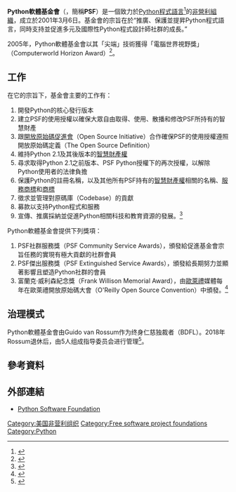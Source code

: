 {{noteTA|G1=IT}}{{Infobox organization
|name  = Python軟體基金會
|native_name  = Python Software Foundation
|image          = Python logo and wordmark.svg
|image_size     = 250px
|abbreviation   = PSF
|formation      = {{Start date and age |2001|03|06}}
|type           = [[501(c)#501(c)(3)|501(c)(3)]] [[非營利組織|非營利組織]]
|purpose        = 推廣、企劃並提昇[[Python|Python]]程式語言，支持並促進國際Python程式設計師社群的成長。
|headquarters   = {{USA}}[[德拉瓦州|德拉瓦州]]
|region_served  = 全世界
|membership     = 244<ref>{{cite web | url=https://www.python.org/psf/members/ | title=Officers, Directors, and Members of the Python Software Foundation | publisher=Python Software Foundation | accessdate=2013-07-08 | archive-url=https://web.archive.org/web/20190424164732/https://www.python.org/psf/members/ | archive-date=2019-04-24 | dead-url=yes }}</ref>
|language       = [[英語|英語]]
|leader_title   = 董事長
|leader_name    = [[吉多·范羅蘇姆|吉多·范·羅蘇姆]]
|leader_title2  = 主席
|leader_name2   = 范·林伯格
|budget         = 750,000美元，2011年
|website        = {{URL|https://www.python.org/psf/}}
}}
'''Python軟體基金會'''（{{lang-en|Python Software Foundation}}，簡稱'''PSF'''）是一個致力於[[Python|Python]][[程式語言|程式語言]]<ref>{{cite web | url=https://www.python.org/psf/summary/ | title=Executive Summary: The Python Software Foundation | last=Deibel | first=Stephan | date=March 2008 | accessdate=2013-07-08 | archive-date=2017-09-04 | archive-url=https://web.archive.org/web/20170904102206/https://www.python.org/psf/summary/ | dead-url=no }}</ref>的[[非營利組織|非營利組織]]，成立於2001年3月6日。基金會的宗旨在於“推廣、保護並提昇Python程式語言，同時支持並促進多元及國際性Python程式設計師社群的成長。”

2005年，Python軟體基金會以其「尖端」技術獲得「電腦世界視野獎」（Computerworld Horizon Award）<ref>{{cite press release |url=http://www.elementalsecurity.com/news/20050915_award_python.php |title=Python Software Foundation Wins Computerworld Horizon Award for Popular Python Programming Lanaguage |date=2005-09-15 |accessdate=2013-07-08 |deadurl=yes |archiveurl=https://web.archive.org/web/20131203055222/http://www.elementalsecurity.com/news/20050915_award_python.php |archivedate=2013-12-03 }}</ref>。

==工作==
在它的宗旨下，基金會主要的工作有：
# 開發Python的核心發行版本
# 建立PSF的使用授權以確保大眾自由取得、使用、散播和修改PSF所持有的智慧財產
# 跟[[開放原始碼促進會|開放原始碼促進會]]（Open Source Initiative）合作確保PSF的使用授權遵照開放原始碼定義（The Open Source Definition）
# 維持Python 2.1及其後版本的[[智慧財產權|智慧財產權]]
# 尋求取得Python 2.1之前版本、PSF Python授權下的再次授權，以解除Python使用者的法律負擔
# 保護Python的註冊名稱，以及其他所有PSF持有的[[智慧財產權|智慧財產權]]相關的名稱、[[服務商標|服務商標]]和[[商標|商標]]
# 徵求並管理對原碼庫（Codebase）的貢獻
# 募款以支持Python程式和服務
# 宣傳、推廣採納並促進Python相關科技和教育資源的發展。<ref>{{cite press release | url=https://www.python.org/psf/mission/ | title=Mission | date=2009-09-14 | access-date=2015-01-14 | archive-date=2019-06-17 | archive-url=https://web.archive.org/web/20190617093056/https://www.python.org/psf/mission/ | dead-url=no }}</ref>

Python軟體基金會提供下列獎項：
# PSF社群服務獎（PSF Community Service Awards），頒發給促進基金會宗旨任務的實現有極大貢獻的社群會員
# PSF傑出服務獎（PSF Extinguished Service Awards），頒發給長期努力並顯著影響且塑造Python社群的會員
# 富蘭克·威利森紀念獎（Frank Willison Memorial Award），由[[歐萊禮|歐萊禮]]媒體每年在歐萊禮開放原始碼大會（O'Reilly Open Source Convention）中頒發。<ref>{{cite press release | url=https://www.python.org/community/awards/ | title=Python Community Awards | access-date=2015-01-14 | archive-date=2015-02-05 | archive-url=https://web.archive.org/web/20150205061421/https://www.python.org/community/awards/ | dead-url=no }}</ref>

==治理模式==
Python軟體基金會由Guido van Rossum作为终身仁慈独裁者（BDFL）。2018年Rossum退休后，由5人组成指导委员会进行管理<ref>{{cite web |title=PEP 8016 -- The Steering Council Model |url=https://www.python.org/dev/peps/pep-8016/ |website=Python.org |accessdate=2018-12-21 |language=en |archive-date=2018-12-22 |archive-url=https://web.archive.org/web/20181222082002/https://www.python.org/dev/peps/pep-8016/ |dead-url=no }}</ref>。
==參考資料==
{{Reflist}}

==外部連結==
* [https://www.python.org/psf/ Python Software Foundation]{{Wayback|url=https://www.python.org/psf/ |date=20190823104337 }}

{{Python}}

[[Category:美国非营利组织|Category:美国非营利组织]]
[[Category:Free_software_project_foundations|Category:Free software project foundations]]
[[Category:Python|Category:Python]]